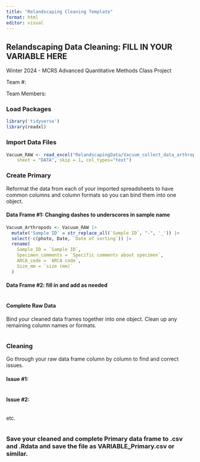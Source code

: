 ```yaml
---
title: "Relandscaping Cleaning Template"
format: html
editor: visual
---
```


## Relandscaping Data Cleaning: FILL IN YOUR VARIABLE HERE

Winter 2024 - MCRS Advanced Quantitative Methods Class Project

Team #:

Team Members:

### Load Packages

```r
library('tidyverse')
library(readxl)

```

### Import Data Files

```r
Vacuum_RAW <- read_excel("RelandscapingData/Vacuum_‏‏‏‏‏‏‏‏‏‏‏‏‏‏‏‏‏‏‏‏collect_data_arthropods_2019_7.12.21.xlsx", 
    sheet = "DATA", skip = 1, col_types="text")

```

### Create Primary

Reformat the data from each of your imported spreadsheets to have common columns and column formats so you can bind them into one object.

#### Data Frame #1: Changing dashes to underscores in sample name

```r
Vacuum_Arthropods <- Vacuum_RAW |>
  mutate('Sample ID' = str_replace_all(`Sample ID`, "-", '_')) |> 
  select(-c(photo, Date, `Date of sorting`)) |> 
  rename(
    Sample_ID = `Sample ID`,
    Specimen_comments = `Specific comments about specimen`,
    ARCA_code = `ARCA code`,
    Size_mm = `size (mm)`
  )
```

#### Data Frame #2: fill in and add as needed

```r
```

#### Complete Raw Data

Bind your cleaned data frames together into one object. Clean up any remaining column names or formats.

```r
```

### Cleaning

Go through your raw data frame column by column to find and correct issues.

#### Issue #1:

```r


```

#### Issue #2:

```r

```

etc.

```r

```

### Save your cleaned and complete Primary data frame to .csv and .Rdata and save the file as VARIABLE_Primary.csv or similar.

```r

```

